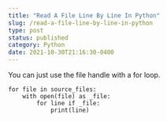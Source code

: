 ```yaml
---
title: "Read A File Line By Line In Python"
slug: /read-a-file-line-by-line-in-python
type: post
status: published
category: Python
date: 2021-10-30T21:16:30-0400
---
```


You can just use the file handle with a for loop.


```python3
for file in source_files:
    with open(file) as _file:
        for line if _file:
            print(line)
```



